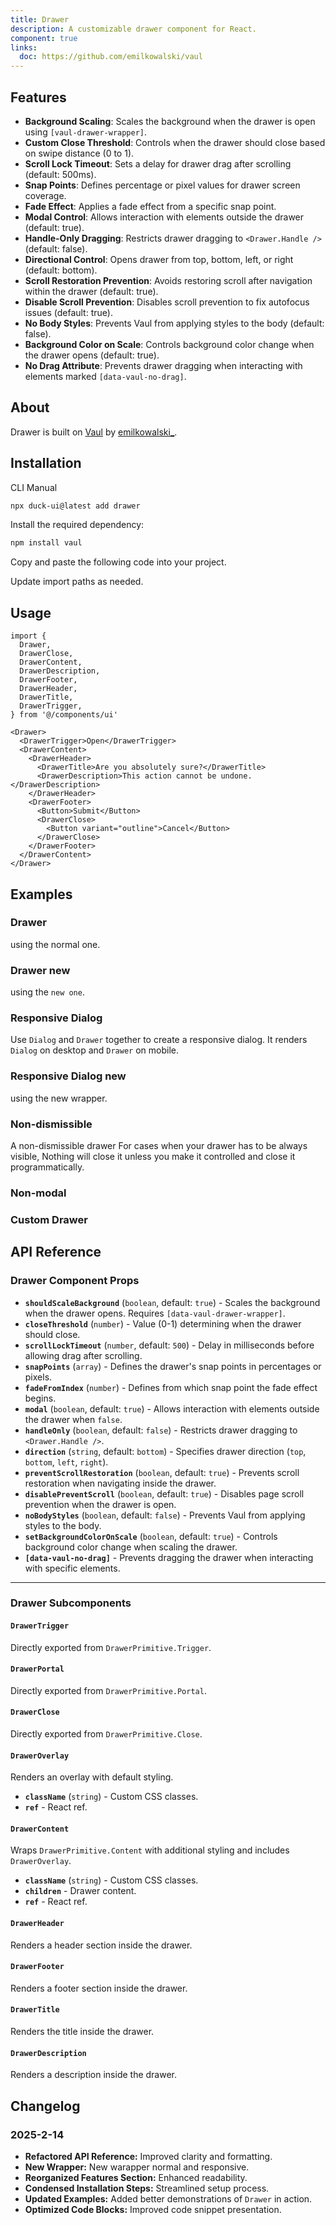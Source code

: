 ```yaml
---
title: Drawer
description: A customizable drawer component for React.
component: true
links:
  doc: https://github.com/emilkowalski/vaul
---
```


<ComponentPreview name="drawer-main" />

## Features

- **Background Scaling**: Scales the background when the drawer is open using `[vaul-drawer-wrapper]`.
- **Custom Close Threshold**: Controls when the drawer should close based on swipe distance (0 to 1).
- **Scroll Lock Timeout**: Sets a delay for drawer drag after scrolling (default: 500ms).
- **Snap Points**: Defines percentage or pixel values for drawer screen coverage.
- **Fade Effect**: Applies a fade effect from a specific snap point.
- **Modal Control**: Allows interaction with elements outside the drawer (default: true).
- **Handle-Only Dragging**: Restricts drawer dragging to `<Drawer.Handle />` (default: false).
- **Directional Control**: Opens drawer from top, bottom, left, or right (default: bottom).
- **Scroll Restoration Prevention**: Avoids restoring scroll after navigation within the drawer (default: true).
- **Disable Scroll Prevention**: Disables scroll prevention to fix autofocus issues (default: true).
- **No Body Styles**: Prevents Vaul from applying styles to the body (default: false).
- **Background Color on Scale**: Controls background color change when the drawer opens (default: true).
- **No Drag Attribute**: Prevents drawer dragging when interacting with elements marked `[data-vaul-no-drag]`.

## About

Drawer is built on [Vaul](https://github.com/emilkowalski/vaul) by [emilkowalski\_](https://twitter.com/emilkowalski_).

## Installation

<Tabs defaultValue="cli">

<TabsList>
  <TabsTrigger value="cli">CLI</TabsTrigger>
  <TabsTrigger value="manual">Manual</TabsTrigger>
</TabsList>
<TabsContent value="cli">

```bash
npx duck-ui@latest add drawer
```

</TabsContent>
<TabsContent value="manual">

<Steps>

<Step>Install the required dependency:</Step>

```bash
npm install vaul
```

<Step>Copy and paste the following code into your project.</Step>

<ComponentSource name="drawer" />

<Step>Update import paths as needed.</Step>

</Steps>

</TabsContent>

</Tabs>

## Usage

```tsx showLineNumbers
import {
  Drawer,
  DrawerClose,
  DrawerContent,
  DrawerDescription,
  DrawerFooter,
  DrawerHeader,
  DrawerTitle,
  DrawerTrigger,
} from '@/components/ui'
```

```tsx showLineNumbers
<Drawer>
  <DrawerTrigger>Open</DrawerTrigger>
  <DrawerContent>
    <DrawerHeader>
      <DrawerTitle>Are you absolutely sure?</DrawerTitle>
      <DrawerDescription>This action cannot be undone.</DrawerDescription>
    </DrawerHeader>
    <DrawerFooter>
      <Button>Submit</Button>
      <DrawerClose>
        <Button variant="outline">Cancel</Button>
      </DrawerClose>
    </DrawerFooter>
  </DrawerContent>
</Drawer>
```

## Examples

### Drawer

using the normal one.

<ComponentPreview name="drawer-2" description="drawer" />

### Drawer new

using the `new one`.

<ComponentPreview name="drawer-3" description="new drawer" />

### Responsive Dialog

Use `Dialog` and `Drawer` together to create a responsive dialog. It renders `Dialog` on desktop and `Drawer` on mobile.

<ComponentPreview name="drawer-4" description="responsive dialog"  />

### Responsive Dialog new

using the new wrapper.

<ComponentPreview name="drawer-5" description="responsive dialog" />

### Non-dismissible

A non-dismissible drawer For cases when your drawer has to be always visible, Nothing will close it unless you make it controlled and close it programmatically.

<ComponentPreview name="drawer-6" description="non-dismissible drawer" />

### Non-modal

<ComponentPreview name="drawer-7" description="non-modal drawer" />

### Custom Drawer 

<ComponentPreview name="drawer-8" description="custom drawer with dynamic animations" />

## API Reference

### Drawer Component Props

- **`shouldScaleBackground`** (`boolean`, default: `true`) - Scales the background when the drawer opens. Requires `[data-vaul-drawer-wrapper]`.
- **`closeThreshold`** (`number`) - Value (0-1) determining when the drawer should close.
- **`scrollLockTimeout`** (`number`, default: `500`) - Delay in milliseconds before allowing drag after scrolling.
- **`snapPoints`** (`array`) - Defines the drawer's snap points in percentages or pixels.
- **`fadeFromIndex`** (`number`) - Defines from which snap point the fade effect begins.
- **`modal`** (`boolean`, default: `true`) - Allows interaction with elements outside the drawer when `false`.
- **`handleOnly`** (`boolean`, default: `false`) - Restricts drawer dragging to `<Drawer.Handle />`.
- **`direction`** (`string`, default: `bottom`) - Specifies drawer direction (`top`, `bottom`, `left`, `right`).
- **`preventScrollRestoration`** (`boolean`, default: `true`) - Prevents scroll restoration when navigating inside the drawer.
- **`disablePreventScroll`** (`boolean`, default: `true`) - Disables page scroll prevention when the drawer is open.
- **`noBodyStyles`** (`boolean`, default: `false`) - Prevents Vaul from applying styles to the body.
- **`setBackgroundColorOnScale`** (`boolean`, default: `true`) - Controls background color change when scaling the drawer.
- **`[data-vaul-no-drag]`** - Prevents dragging the drawer when interacting with specific elements.

---

### Drawer Subcomponents

#### `DrawerTrigger`
Directly exported from `DrawerPrimitive.Trigger`.

#### `DrawerPortal`
Directly exported from `DrawerPrimitive.Portal`.

#### `DrawerClose`
Directly exported from `DrawerPrimitive.Close`.

#### `DrawerOverlay`
Renders an overlay with default styling.

- **`className`** (`string`) - Custom CSS classes.
- **`ref`** - React ref.

#### `DrawerContent`
Wraps `DrawerPrimitive.Content` with additional styling and includes `DrawerOverlay`.

- **`className`** (`string`) - Custom CSS classes.
- **`children`** - Drawer content.
- **`ref`** - React ref.

#### `DrawerHeader`
Renders a header section inside the drawer.

#### `DrawerFooter`
Renders a footer section inside the drawer.

#### `DrawerTitle`
Renders the title inside the drawer.

#### `DrawerDescription`
Renders a description inside the drawer.

## Changelog

### 2025-2-14

- **Refactored API Reference:** Improved clarity and formatting.
- **New Wrapper:** New warapper normal and responsive.
- **Reorganized Features Section:** Enhanced readability.
- **Condensed Installation Steps:** Streamlined setup process.
- **Updated Examples:** Added better demonstrations of `Drawer` in action.
- **Optimized Code Blocks:** Improved code snippet presentation.

